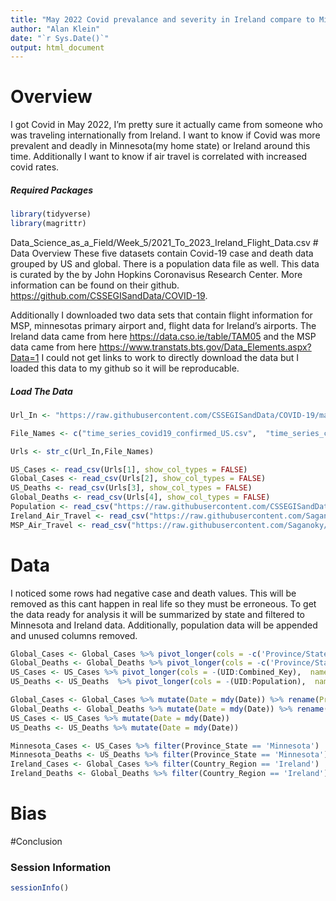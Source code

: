 ```yaml
---
title: "May 2022 Covid prevalance and severity in Ireland compare to Minnesota"
author: "Alan Klein"
date: "`r Sys.Date()`"
output: html_document
---
```


# Overview
I got Covid in May 2022, I'm pretty sure it actually came from someone who was traveling internationally from Ireland.  I want to know if Covid was more prevalent and deadly in Minnesota(my home state) or Ireland around this time.  Additionally I want to know if air travel is correlated with increased covid rates.


##### Required Packages
```r
library(tidyverse)
library(magrittr)
```

Data_Science_as_a_Field/Week_5/2021_To_2023_Ireland_Flight_Data.csv
# Data Overview
These five datasets contain Covid-19 case and death data grouped by US and global.  There is a population data file as well.  This data is curated by the by John Hopkins Coronavisus Research Center.  More information can be found on their github.  <https://github.com/CSSEGISandData/COVID-19>.

Additionally I downloaded two data sets that contain flight information for MSP, minnesotas primary airport and, flight data for Ireland's airports.  The Ireland data came from here <https://data.cso.ie/table/TAM05> and the MSP data came from here <https://www.transtats.bts.gov/Data_Elements.aspx?Data=1>  I could not get links to work to directly download the data but I loaded this data to my github so it will be reproducable.

##### Load The Data
```r
Url_In <- "https://raw.githubusercontent.com/CSSEGISandData/COVID-19/master/csse_covid_19_data/csse_covid_19_time_series/"

File_Names <- c("time_series_covid19_confirmed_US.csv",  "time_series_covid19_confirmed_global.csv", "time_series_covid19_deaths_US.csv",  "time_series_covid19_deaths_global.csv")

Urls <- str_c(Url_In,File_Names)

US_Cases <- read_csv(Urls[1], show_col_types = FALSE)
Global_Cases <- read_csv(Urls[2], show_col_types = FALSE)
US_Deaths <- read_csv(Urls[3], show_col_types = FALSE)
Global_Deaths <- read_csv(Urls[4], show_col_types = FALSE)
Population <- read_csv("https://raw.githubusercontent.com/CSSEGISandData/COVID-19/master/csse_covid_19_data/UID_ISO_FIPS_LookUp_Table.csv", show_col_types = FALSE)
Ireland_Air_Travel <- read_csv("https://raw.githubusercontent.com/Saganoky/MS_Data_Science_CU_Boulder/main/Data_Science_as_a_Field/Week_5/2021_To_2023_Ireland_Flight_Data.csv", show_col_types = FALSE)
MSP_Air_Travel <- read_csv("https://raw.githubusercontent.com/Saganoky/MS_Data_Science_CU_Boulder/main/Data_Science_as_a_Field/Week_5/MSP_Flight_Data.csv",show_col_types = FALSE)
```

# Data 
I noticed some rows had negative case and death values.  This will be removed as this cant happen in real life so they must be erroneous.  To get the data ready for analysis it will be summarized by state and filtered to Minnesota and Ireland data.  Additionally, population data will be appended and unused columns removed.


```r

Global_Cases <- Global_Cases %>% pivot_longer(cols = -c('Province/State','Country/Region',Lat,Long),  names_to = "Date", values_to = "Cases") %>% select(-c(Lat,Long)) 
Global_Deaths <- Global_Deaths %>% pivot_longer(cols = -c('Province/State','Country/Region',Lat,Long),  names_to = "Date", values_to = "Deaths") %>% select(-c(Lat,Long))
US_Cases <- US_Cases %>% pivot_longer(cols = -(UID:Combined_Key),  names_to = "Date", values_to = "Cases")  
US_Deaths <- US_Deaths  %>% pivot_longer(cols = -(UID:Population),  names_to = "Date", values_to = "Deaths") 

Global_Cases <- Global_Cases %>% mutate(Date = mdy(Date)) %>% rename(Province_State = 'Province/State', Country_Region = 'Country/Region' )
Global_Deaths <- Global_Deaths %>% mutate(Date = mdy(Date)) %>% rename(Province_State = 'Province/State', Country_Region = 'Country/Region' )
US_Cases <- US_Cases %>% mutate(Date = mdy(Date))
US_Deaths <- US_Deaths %>% mutate(Date = mdy(Date))

Minnesota_Cases <- US_Cases %>% filter(Province_State == 'Minnesota')
Minnesota_Deaths <- US_Deaths %>% filter(Province_State == 'Minnesota')
Ireland_Cases <- Global_Cases %>% filter(Country_Region == 'Ireland')
Ireland_Deaths <- Global_Deaths %>% filter(Country_Region == 'Ireland')

```





# Bias 





#Conclusion











### Session Information
```r
sessionInfo()
```










